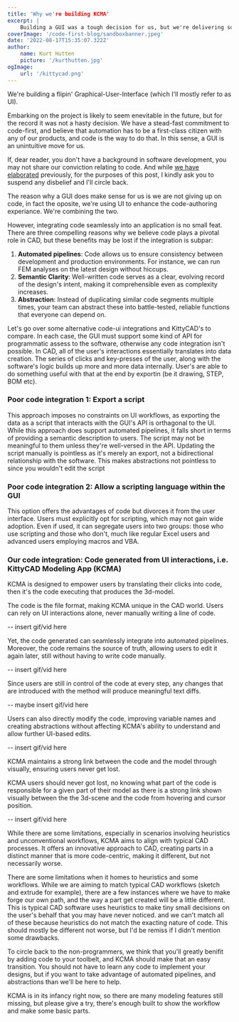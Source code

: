 ```yaml
---
title: 'Why we're building KCMA'
excerpt: |
    Building a GUI was a tough decision for us, but we're delivering something truly unique that supports both a productive UI experance and automation as first-class citizens.
coverImage: '/code-first-blog/sandboxbanner.jpeg'
date: '2022-08-17T15:35:07.322Z'
author:
    name: Kurt Hutten
    picture: '/kurthutten.jpg'
ogImage:
    url: '/kittycad.png'
---
```


We're building a flipin' Graphical-User-Interface (which I'll mostly refer to as UI). 

Embarking on the project is likely to seem enevitable in the future, but for the record it was not a hasty decision. We have a stead-fast commitment to code-first, and believe that automation has to be a first-class citizen with any of our products, and code is the way to do that. In this sense, a GUI is an unintuitive move for us.

If, dear reader, you don't have a background in software development, you may not share our conviction relating to code. And while [we have elaborated](/blog/code-first) previously, for the purposes of this post, I kindly ask you to suspend any disbelief and I'll circle back.

The reason why a GUI does make sense for us is we are not giving up on code, in fact the oposite, we're using UI to enhance the code-authoring experiance. We're combining the two.

However, integrating code seamlessly into an application is no small feat. There are three compelling reasons why we believe code plays a pivotal role in CAD, but these benefits may be lost if the integration is subpar:

1) **Automated pipelines**: Code allows us to ensure consistency between development and production environments. For instance, we can run FEM analyses on the latest design without hiccups.
2) **Semantic Clarity**: Well-written code serves as a clear, evolving record of the design's intent, making it comprehensible even as complexity increases.
3) **Abstraction**: Instead of duplicating similar code segments multiple times, your team can abstract these into battle-tested, reliable functions that everyone can depend on.

Let's go over some alternative code-ui integrations and KittyCAD's to compare. In each case, the GUI must support some kind of API for programmatic assess to the software, otherwise any code integration isn't possible. In CAD, all of the user's interactions essentially translates into data creation. The series of clicks and key-presses of the user, along with the software's logic builds up more and more data internally. User's are able to do something useful with that at the end by exportin (be it drawing, STEP, BOM etc).

### Poor code integration 1: Export a script
This approach imposes no constraints on UI workflows, as exporting the data as a script that interacts with the GUI's API is orthagonal to the UI. 
While this approach does support automated pipelines, it falls short in terms of providing a semantic description to users. The script may not be meaningful to them unless they're well-versed in the API. Updating the script manually is pointless as it's merely an export, not a bidirectional relationship with the software. This makes abstractions not pointless to since you wouldn't edit the script

### Poor code integration 2: Allow a scripting language within the GUI
This option offers the advantages of code but divorces it from the user interface. Users must explicitly opt for scripting, which may not gain wide adoption. Even if used, it can segregate users into two groups: those who use scripting and those who don't, much like regular Excel users and advanced users employing macros and VBA.

### Our code integration: Code generated from UI interactions, i.e. KittyCAD Modeling App (KCMA)
KCMA is designed to empower users by translating their clicks into code, then it's the code executing that produces the 3d-model. 

The code is the file format, making KCMA unique in the CAD world. Users can rely on UI interactions alone, never manually writing a line of code.

-- insert gif/vid here

Yet, the code generated can seamlessly integrate into automated pipelines. Moreover, the code remains the source of truth, allowing users to edit it again later, still without having to write code manually.

-- insert gif/vid here

Since users are still in control of the code at every step, any changes that are introduced with the method will produce meaningful text diffs.

-- maybe insert gif/vid here

Users can also directly modify the code, improving variable names and creating abstractions without affecting KCMA's ability to understand and allow further UI-based edits.

-- insert gif/vid here

KCMA maintains a strong link between the code and the model through visually, ensuring users never get lost.

KCMA users should never got lost, no knowing what part of the code is responsible for a given part of their model as there is a strong link shown visually between the the 3d-scene and the code from hovering and cursor position.

-- insert gif/vid here

While there are some limitations, especially in scenarios involving heuristics and unconventional workflows, KCMA aims to align with typical CAD processes. It offers an innovative approach to CAD, creating parts in a distinct manner that is more code-centric, making it different, but not necessarily worse.

There are some limitations when it homes to heuristics and some workflows. While we are aiming to match typical CAD workflows (sketch and extrude for example), there are a few instances where we have to make forge our own path, and the way a part get created will be a little different. This is typical CAD software uses heuristics to make tiny small decisions on the user's behalf that you may have never noticed. and we can't match all of these because heuristics do not match the exacting nature of code. This should mostly be different not worse, but I'd be remiss if I didn't mention some drawbacks.

To circle back to the non-programmers, we think that you'll greatly benifit by adding code to your toolbelt, and KCMA should make that an easy transition. You should not have to learn any code to implement your designs, but if you want to take advantage of automated pipelines, and abstractions than we'll be here to help.

KCMA is in its infancy right now, so there are many modeling features still missing, but please give a try, there's enough built to show the workflow and make some basic parts.